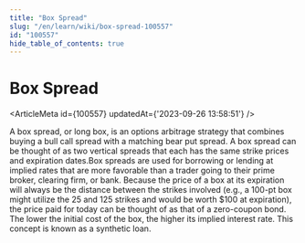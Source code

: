 ```yaml
---
title: "Box Spread"
slug: "/en/learn/wiki/box-spread-100557"
id: "100557"
hide_table_of_contents: true
---
```



# Box Spread

<ArticleMeta id={100557} updatedAt={'2023-09-26 13:58:51'} />
<div className='border-solid border-b border-t-0 my-4 border-[var(--ifm-color-gray-300)]' />

A box spread, or long box, is an options arbitrage strategy that combines buying a bull call spread with a matching bear put spread. A box spread can be thought of as two vertical spreads that each has the same strike prices and expiration dates.Box spreads are used for borrowing or lending at implied rates that are more favorable than a trader going to their prime broker, clearing firm, or bank. Because the price of a box at its expiration will always be the distance between the strikes involved (e.g., a 100-pt box might utilize the 25 and 125 strikes and would be worth $100 at expiration), the price paid for today can be thought of as that of a zero-coupon bond. The lower the initial cost of the box, the higher its implied interest rate. This concept is known as a synthetic loan.
